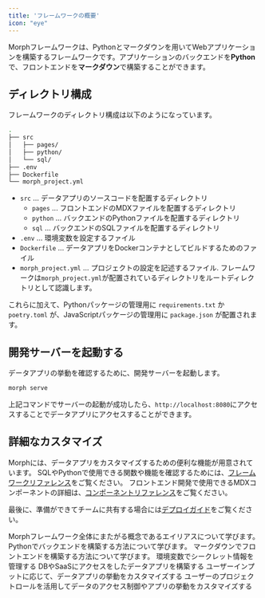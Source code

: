 ```yaml
---
title: 'フレームワークの概要'
icon: "eye"
---
```


Morphフレームワークは、Pythonとマークダウンを用いてWebアプリケーションを構築するフレームワークです。アプリケーションのバックエンドを**Python**で、フロントエンドを**マークダウン**で構築することができます。


## ディレクトリ構成

フレームワークのディレクトリ構成は以下のようになっています。

```bash workdir
.
├── src
│   ├── pages/
│   ├── python/
│   └── sql/
├── .env
├── Dockerfile
└── morph_project.yml
```

- `src` ... データアプリのソースコードを配置するディレクトリ
  - `pages` ... フロントエンドのMDXファイルを配置するディレクトリ
  - `python` ... バックエンドのPythonファイルを配置するディレクトリ
  - `sql` ... バックエンドのSQLファイルを配置するディレクトリ
- `.env` ... 環境変数を設定するファイル
- `Dockerfile` ... データアプリをDockerコンテナとしてビルドするためのファイル
- `morph_project.yml` ... プロジェクトの設定を記述するファイル. フレームワークは`morph_project.yml`が配置されているディレクトリをルートディレクトリとして認識します。

これらに加えて、Pythonパッケージの管理用に `requirements.txt` か `poetry.toml` が、JavaScriptパッケージの管理用に `package.json` が配置されます。

## 開発サーバーを起動する

データアプリの挙動を確認するために、開発サーバーを起動します。

```bash Shell
morph serve
```

上記コマンドでサーバーの起動が成功したら、`http://localhost:8080`にアクセスすることでデータアプリにアクセスすることができます。

## 詳細なカスタマイズ

Morphには、データアプリをカスタマイズするための便利な機能が用意されています。
SQLやPythonで使用できる関数や機能を確認するためには、[フレームワークリファレンス](/reference/ja/framework/morph-project)をご覧ください。
フロントエンド開発で使用できるMDXコンポーネントの詳細は、[コンポーネントリファレンス](/data-application/ja/data-component-table)をご覧ください。

最後に、準備ができてチームに共有する場合には[デプロイガイド](/docs/ja/deploy/dashboard-setup)をご覧ください。


<CardGroup cols={2}>
    <Card title="エイリアス" icon="square-1" href="/docs/ja/develop/guides/alias">
        Morphフレームワーク全体にまたがる概念であるエイリアスについて学びます。
    </Card>
    <Card title="バックエンドを構築する" icon="square-2" href="/docs/ja/develop/guides/building-backend">
        Pythonでバックエンドを構築する方法について学びます。
    </Card>
    <Card title="フロントエンドを構築する" icon="square-3" href="/docs/ja/develop/guides/building-frontend">
        マークダウンでフロントエンドを構築する方法について学びます。
    </Card>
    <Card title="環境変数" icon="square-4" href="/docs/ja/develop/guides/environment-variables">
        環境変数でシークレット情報を管理する
    </Card>
    <Card title="DB/SaaSと接続する" icon="square-5" href="/docs/ja/develop/guides/integration">
        DBやSaaSにアクセスをしたデータアプリを構築する
    </Card>
    <Card title="変数を使う" icon="square-6" href="/docs/ja/develop/guides/variables">
        ユーザーインプットに応じて、データアプリの挙動をカスタマイズする
    </Card>
    <Card title="ロールベースのアクセス制御" icon="square-7" href="/docs/ja/develop/guides/user-role">
        ユーザーのプロジェクトロールを活用してデータのアクセス制御やアプリの挙動をカスタマイズする
    </Card>
</CardGroup>
